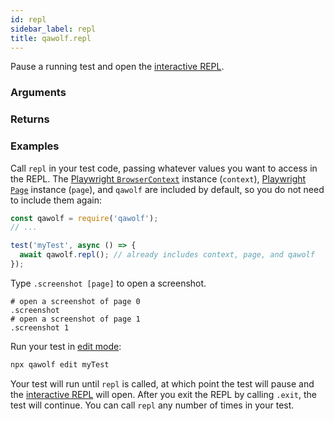 ```yaml
---
id: repl
sidebar_label: repl
title: qawolf.repl
---
```



<Syntax code="repl([context])" />

Pause a running test and open the [interactive REPL](../../use_the_repl).

### Arguments

<ArgumentRepl />

### Returns

<Argument
  description="Resolves when REPL is closed."
  name=""
  type="Promise<void>"
/>

### Examples

Call `repl` in your test code, passing whatever values you want to access in the REPL. The [Playwright `BrowserContext`](https://github.com/microsoft/playwright/blob/master/docs/api.md#class-browsercontext) instance (`context`), [Playwright `Page`](https://github.com/microsoft/playwright/blob/master/docs/api.md#class-page) instance (`page`), and `qawolf` are included by default, so you do not need to include them again:

```js
const qawolf = require('qawolf');
// ...

test('myTest', async () => {
  await qawolf.repl(); // already includes context, page, and qawolf
});
```

Type `.screenshot [page]` to open a screenshot.

```
# open a screenshot of page 0
.screenshot
# open a screenshot of page 1
.screenshot 1
```

Run your test in [edit mode](../../edit_a_test):

```bash
npx qawolf edit myTest
```

Your test will run until `repl` is called, at which point the test will pause and the [interactive REPL](../../use_the_repl) will open. After you exit the REPL by calling `.exit`, the test will continue. You can call `repl` any number of times in your test.
